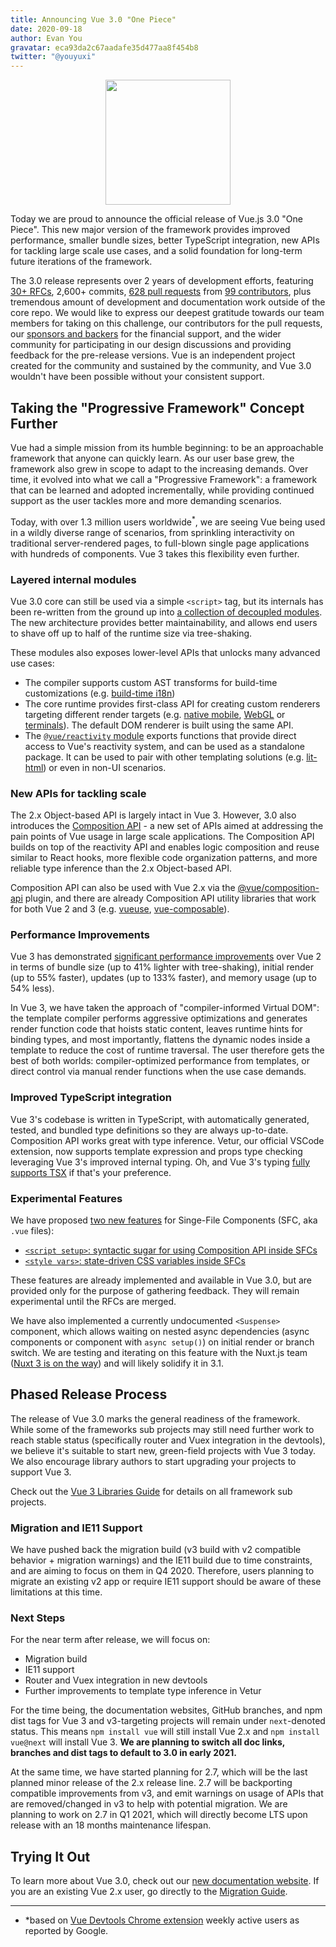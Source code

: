 ```yaml
---
title: Announcing Vue 3.0 "One Piece"
date: 2020-09-18
author: Evan You
gravatar: eca93da2c67aadafe35d477aa8f454b8
twitter: "@youyuxi"
---
```


<p align="center">
  <img width="200" src="https://user-images.githubusercontent.com/499550/93624428-53932780-f9ae-11ea-8d16-af949e16a09f.png"/>
</p>

Today we are proud to announce the official release of Vue.js 3.0 "One Piece". This new major version of the framework provides improved performance, smaller bundle sizes, better TypeScript integration, new APIs for tackling large scale use cases, and a solid foundation for long-term future iterations of the framework.

The 3.0 release represents over 2 years of development efforts, featuring [30+ RFCs](https://github.com/vuejs/rfcs/tree/master/active-rfcs), 2,600+ commits, [628 pull requests](https://github.com/vuejs/vue-next/pulls?q=is%3Apr+is%3Amerged+-author%3Aapp%2Fdependabot-preview+) from [99 contributors](https://github.com/vuejs/vue-next/graphs/contributors), plus tremendous amount of development and documentation work outside of the core repo. We would like to express our deepest gratitude towards our team members for taking on this challenge, our contributors for the pull requests, our [sponsors and backers](https://github.com/vuejs/vue/blob/dev/BACKERS.md) for the financial support, and the wider community for participating in our design discussions and providing feedback for the pre-release versions. Vue is an independent project created for the community and sustained by the community, and Vue 3.0 wouldn't have been possible without your consistent support.

## Taking the "Progressive Framework" Concept Further

Vue had a simple mission from its humble beginning: to be an approachable framework that anyone can quickly learn. As our user base grew, the framework also grew in scope to adapt to the increasing demands. Over time, it evolved into what we call a "Progressive Framework": a framework that can be learned and adopted incrementally, while providing continued support as the user tackles more and more demanding scenarios.

Today, with over 1.3 million users worldwide<sup>*</sup>, we are seeing Vue being used in a wildly diverse range of scenarios, from sprinkling interactivity on traditional server-rendered pages, to full-blown single page applications with hundreds of components. Vue 3 takes this flexibility even further.

### Layered internal modules

Vue 3.0 core can still be used via a simple `<script>` tag, but its internals has been re-written from the ground up into [a collection of decoupled modules](https://github.com/vuejs/vue-next/tree/master/packages). The new architecture provides better maintainability, and allows end users to shave off up to half of the runtime size via tree-shaking.

These modules also exposes lower-level APIs that unlocks many advanced use cases:

- The compiler supports custom AST transforms for build-time customizations (e.g. [build-time i18n](https://github.com/intlify/vue-i18n-extensions))
- The core runtime provides first-class API for creating custom renderers targeting different render targets (e.g. [native mobile](https://github.com/rigor789/nativescript-vue-next), [WebGL](https://github.com/Planning-nl/vugel) or [terminals](https://github.com/ycmjason/vuminal)). The default DOM renderer is built using the same API.
- The [`@vue/reactivity` module](https://github.com/vuejs/vue-next/tree/master/packages/reactivity) exports functions that provide direct access to Vue's reactivity system, and can be used as a standalone package. It can be used to pair with other templating solutions (e.g. [lit-html](https://github.com/yyx990803/vue-lit)) or even in non-UI scenarios.

### New APIs for tackling scale

The 2.x Object-based API is largely intact in Vue 3. However, 3.0 also introduces the [Composition API](https://v3.vuejs.org/guide/composition-api-introduction.html) - a new set of APIs aimed at addressing the pain points of Vue usage in large scale applications. The Composition API builds on top of the reactivity API and enables logic composition and reuse similar to React hooks, more flexible code organization patterns, and more reliable type inference than the 2.x Object-based API.

Composition API can also be used with Vue 2.x via the [@vue/composition-api](https://github.com/vuejs/composition-api) plugin, and there are already Composition API utility libraries that work for both Vue 2 and 3 (e.g. [vueuse](https://github.com/antfu/vueuse), [vue-composable](https://github.com/pikax/vue-composable)).

### Performance Improvements

Vue 3 has demonstrated [significant performance improvements](https://docs.google.com/spreadsheets/d/1VJFx-kQ4KjJmnpDXIEaig-cVAAJtpIGLZNbv3Lr4CR0/edit?usp=sharing) over Vue 2 in terms of bundle size (up to 41% lighter with tree-shaking), initial render (up to 55% faster), updates (up to 133% faster), and memory usage (up to 54% less).

In Vue 3, we have taken the approach of "compiler-informed Virtual DOM": the template compiler performs aggressive optimizations and generates render function code that hoists static content, leaves runtime hints for binding types, and most importantly, flattens the dynamic nodes inside a template to reduce the cost of runtime traversal. The user therefore gets the best of both worlds: compiler-optimized performance from templates, or direct control via manual render functions when the use case demands.

### Improved TypeScript integration

Vue 3's codebase is written in TypeScript, with automatically generated, tested, and bundled type definitions so they are always up-to-date. Composition API works great with type inference. Vetur, our official VSCode extension, now supports template expression and props type checking leveraging Vue 3's improved internal typing. Oh, and Vue 3's typing [fully supports TSX](https://github.com/vuejs/vue-next/blob/master/test-dts/defineComponent.test-d.tsx) if that's your preference.

### Experimental Features

We have proposed [two new features](https://github.com/vuejs/rfcs/pull/182) for Singe-File Components (SFC, aka `.vue` files):

- [`<script setup>`: syntactic sugar for using Composition API inside SFCs](https://github.com/vuejs/rfcs/blob/sfc-improvements/active-rfcs/0000-sfc-script-setup.md)
- [`<style vars>`: state-driven CSS variables inside SFCs](https://github.com/vuejs/rfcs/blob/sfc-improvements/active-rfcs/0000-sfc-style-variables.md)

These features are already implemented and available in Vue 3.0, but are provided only for the purpose of gathering feedback. They will remain experimental until the RFCs are merged.

We have also implemented a currently undocumented `<Suspense>` component, which allows waiting on nested async dependencies (async components or component with `async setup()`) on initial render or branch switch. We are testing and iterating on this feature with the Nuxt.js team ([Nuxt 3 is on the way](https://nuxtjs.slides.com/atinux/state-of-nuxt-2020)) and will likely solidify it in 3.1.

## Phased Release Process

The release of Vue 3.0 marks the general readiness of the framework. While some of the frameworks sub projects may still need further work to reach stable status (specifically router and Vuex integration in the devtools), we believe it's suitable to start new, green-field projects with Vue 3 today. We also encourage library authors to start upgrading your projects to support Vue 3.

Check out the [Vue 3 Libraries Guide](https://v3.vuejs.org/guide/migration/introduction.html#supporting-libraries) for details on all framework sub projects.

### Migration and IE11 Support

We have pushed back the migration build (v3 build with v2 compatible behavior + migration warnings) and the IE11 build due to time constraints, and are aiming to focus on them in Q4 2020. Therefore, users planning to migrate an existing v2 app or require IE11 support should be aware of these limitations at this time.

### Next Steps

For the near term after release, we will focus on:

- Migration build
- IE11 support
- Router and Vuex integration in new devtools
- Further improvements to template type inference in Vetur

For the time being, the documentation websites, GitHub branches, and npm dist tags for Vue 3 and v3-targeting projects will remain under `next`-denoted status. This means `npm install vue` will still install Vue 2.x and `npm install vue@next` will install Vue 3. **We are planning to switch all doc links, branches and dist tags to default to 3.0 in early 2021.**

At the same time, we have started planning for 2.7, which will be the last planned minor release of the 2.x release line. 2.7 will be backporting compatible improvements from v3, and emit warnings on usage of APIs that are removed/changed in v3 to help with potential migration. We are planning to work on 2.7 in Q1 2021, which will directly become LTS upon release with an 18 months maintenance lifespan.

## Trying It Out

To learn more about Vue 3.0, check out our [new documentation website](https://v3.vuejs.org/). If you are an existing Vue 2.x user, go directly to the [Migration Guide](https://v3.vuejs.org/guide/migration/introduction.html).

---

- *based on [Vue Devtools Chrome extension](https://chrome.google.com/webstore/detail/vuejs-devtools/nhdogjmejiglipccpnnnanhbledajbpd) weekly active users as reported by Google.
